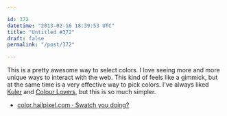 ```yaml
---

id: 372
datetime: "2013-02-16 18:39:53 UTC"
title: "Untitled #372"
draft: false
permalink: "/post/372"

---
```


This is a pretty awesome way to select colors. I love seeing more and more unique ways to interact with the web. This kind of feels like a gimmick, but at the same time is a very effective way to pick colors. I've always liked [Kuler](kuler.adobe.com) and [Colour Lovers](http://www.colourlovers.com), but this is so much simpler. 

 
 * [color.hailpixel.com · Swatch you doing?](http://color.hailpixel.com/)



